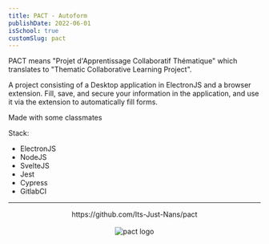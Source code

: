 ```yaml
---
title: PACT - Autoform
publishDate: 2022-06-01
isSchool: true
customSlug: pact
---
```


PACT means "Projet d'Apprentissage Collaboratif Thématique" which translates to "Thematic Collaborative Learning Project".

A project consisting of a Desktop application in ElectronJS and a browser extension. Fill, save, and secure your information in the application, and use it via the extension to automatically fill forms.

Made with some classmates

Stack:
- ElectronJS
- NodeJS
- SvelteJS
- Jest
- Cypress
- GitlabCI

---



<div style="text-align: center">
    <div>https://github.com/Its-Just-Nans/pact</div>
    <br />
    <Image src={logo} alt="pact logo" height={100}/>
</div>

